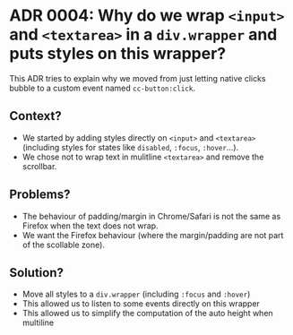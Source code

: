 
<Meta title="0. Welcome|Architecture Decision Records/ADR 0004: Why do we wrap <input> and <textarea> in a div wrapper and puts styles on this wrapper?" />

# ADR 0004: Why do we wrap `<input>` and `<textarea>` in a `div.wrapper` and puts styles on this wrapper?

This ADR tries to explain why we moved from just letting native clicks bubble to a custom event named `cc-button:click`.

## Context?

* We started by adding styles directly on `<input>` and `<textarea>` (including styles for states like `disabled`,  `:focus`,  `:hover`...).
* We chose not to wrap text in mulitline `<textarea>` and remove the scrollbar.

## Problems?

* The behaviour of padding/margin in Chrome/Safari is not the same as Firefox when the text does not wrap.
* We want the Firefox behaviour (where the margin/padding are not part of the scollable zone).

## Solution?

* Move all styles to a `div.wrapper` (including `:focus` and  `:hover`)
* This allowed us to listen to some events directly on this wrapper
* This allowed us to simplify the computation of the auto height when multiline
